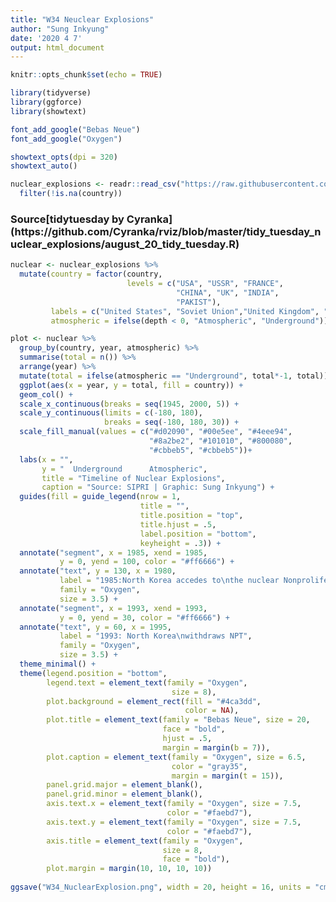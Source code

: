 ```yaml
---
title: "W34 Neuclear Explosions"
author: "Sung Inkyung"
date: '2020 4 7'
output: html_document
---
```


```r
knitr::opts_chunk$set(echo = TRUE)
```

```r
library(tidyverse)
library(ggforce)
library(showtext)

font_add_google("Bebas Neue")
font_add_google("Oxygen")

showtext_opts(dpi = 320)
showtext_auto()
```


```r
nuclear_explosions <- readr::read_csv("https://raw.githubusercontent.com/rfordatascience/tidytuesday/master/data/2019/2019-08-20/nuclear_explosions.csv") %>%
  filter(!is.na(country))
```
### Source[tidytuesday by Cyranka] (https://github.com/Cyranka/rviz/blob/master/tidy_tuesday_nuclear_explosions/august_20_tidy_tuesday.R)

```r
nuclear <- nuclear_explosions %>% 
  mutate(country = factor(country,
                          levels = c("USA", "USSR", "FRANCE",
                                     "CHINA", "UK", "INDIA",
                                     "PAKIST"),
         labels = c("United States", "Soviet Union","United Kingdom", "Pakistan", "France", "China", "India")),
         atmospheric = ifelse(depth < 0, "Atmospheric", "Underground"))

plot <- nuclear %>% 
  group_by(country, year, atmospheric) %>% 
  summarise(total = n()) %>% 
  arrange(year) %>% 
  mutate(total = ifelse(atmospheric == "Underground", total*-1, total)) %>% 
  ggplot(aes(x = year, y = total, fill = country)) +
  geom_col() +
  scale_x_continuous(breaks = seq(1945, 2000, 5)) +
  scale_y_continuous(limits = c(-180, 180),
                     breaks = seq(-180, 180, 30)) +
  scale_fill_manual(values = c("#d02090", "#00e5ee", "#4eee94",
                               "#8a2be2", "#101010", "#800080",
                               "#cbbeb5", "#cbbeb5"))+
  labs(x = "",
       y = "  Underground      Atmospheric",
       title = "Timeline of Nuclear Explosions",
       caption = "Source: SIPRI | Graphic: Sung Inkyung") +
  guides(fill = guide_legend(nrow = 1,
                             title = "",
                             title.position = "top",
                             title.hjust = .5,
                             label.position = "bottom",
                             keyheight = .3)) +
  annotate("segment", x = 1985, xend = 1985, 
           y = 0, yend = 100, color = "#ff6666") +
  annotate("text", y = 130, x = 1980,
           label = "1985:North Korea accedes to\nthe nuclear Nonproliferation Treaty(NPT)",
           family = "Oxygen",
           size = 3.5) +
  annotate("segment", x = 1993, xend = 1993, 
           y = 0, yend = 30, color = "#ff6666") +
  annotate("text", y = 60, x = 1995,
           label = "1993: North Korea\nwithdraws NPT",
           family = "Oxygen",
           size = 3.5) +
  theme_minimal() +
  theme(legend.position = "bottom",
        legend.text = element_text(family = "Oxygen",
                                    size = 8),
        plot.background = element_rect(fill = "#4ca3dd",
                                       color = NA),
        plot.title = element_text(family = "Bebas Neue", size = 20,
                                  face = "bold",
                                  hjust = .5,
                                  margin = margin(b = 7)),
        plot.caption = element_text(family = "Oxygen", size = 6.5,
                                    color = "gray35",
                                    margin = margin(t = 15)),
        panel.grid.major = element_blank(),
        panel.grid.minor = element_blank(),
        axis.text.x = element_text(family = "Oxygen", size = 7.5,
                                   color = "#faebd7"),
        axis.text.y = element_text(family = "Oxygen", size = 7.5,
                                   color = "#faebd7"),
        axis.title = element_text(family = "Oxygen",
                                  size = 8,
                                  face = "bold"),
        plot.margin = margin(10, 10, 10, 10))
        
ggsave("W34_NuclearExplosion.png", width = 20, height = 16, units = "cm")
```

